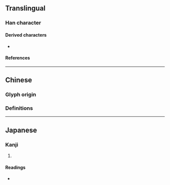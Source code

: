 {{also|劉}}
{{character info/new}}
==Translingual==

===Han character===
{{Han char|rn=18|rad=刀|as=04|sn=6|four=|canj=YKLN|ids=⿰文刂}}

====Derived characters====
* {{l|mul|[[𭇯]], [[浏]], [[𦀑]], [[𩗌]], [[𠡖]]}}

====References====
{{Han ref|kx=0137.301|dkj=01908|dj=0309.190|hdz=10327.130|uh=5218}}

----

==Chinese==

===Glyph origin===
{{Han simp|劉|f=𨥫|t=文}}

===Definitions===
{{zh-see|劉|sv}}

----

==Japanese==

===Kanji===
{{ja-kanji|grade=|rs=刀04}}

# {{defn|lang=ja|sort=刀04}}

====Readings====
* {{ja-readings|on=[[りゅう]] (ryū)|kun=[[ころす]] (korosu)}}